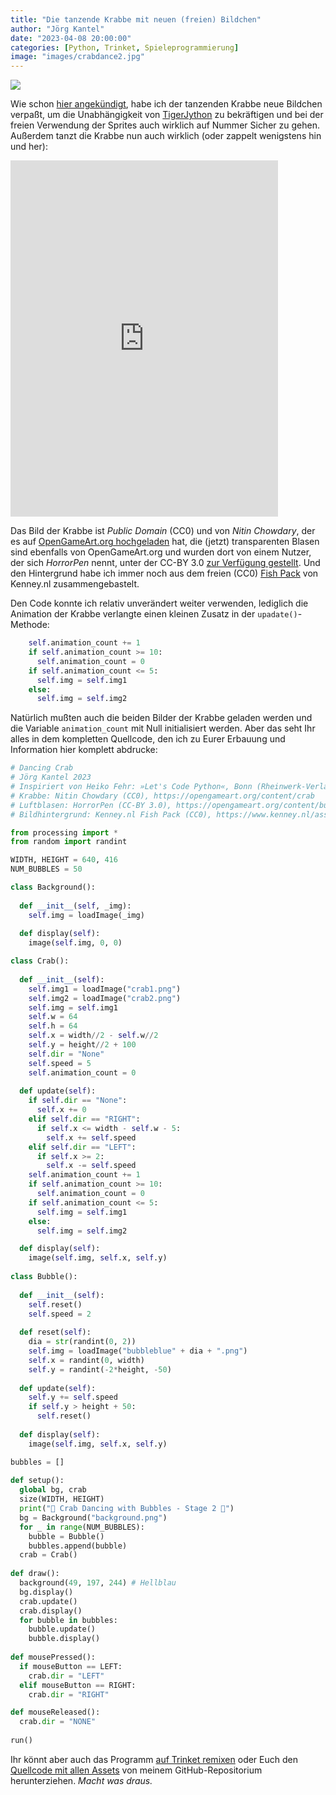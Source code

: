 ```yaml
---
title: "Die tanzende Krabbe mit neuen (freien) Bildchen"
author: "Jörg Kantel"
date: "2023-04-08 20:00:00"
categories: [Python, Trinket, Spieleprogrammierung]
image: "images/crabdance2.jpg"
---
```


[![](images/crabdance2-b.jpg)](https://www.flickr.com/photos/schockwellenreiter/52800703085/)

Wie schon [hier angekündigt](https://kantel.github.io/posts/2023040403_crabdance%E2%80%93stage1/), habe ich der tanzenden Krabbe neue Bildchen verpaßt, um die Unabhängigkeit von [TigerJython](http://blog.schockwellenreiter.de/2022/10/2022103001.html) zu bekräftigen und bei der freien Verwendung der Sprites auch wirklich auf Nummer Sicher zu gehen. Außerdem tanzt die Krabbe nun auch wirklich (oder zappelt wenigstens hin und her):

<iframe src="https://trinket.io/embed/python/5058ad4fe5?outputOnly=true&runOption=run&start=result" width="85%" height="570" frameborder="0" marginwidth="0" marginheight="0" allowfullscreen></iframe>

Das Bild der Krabbe ist *Public Domain* (CC0) und von *Nitin Chowdary*, der es auf [OpenGameArt.org hochgeladen](https://opengameart.org/content/crab) hat, die (jetzt) transparenten Blasen sind ebenfalls von OpenGameArt.org und wurden dort von einem Nutzer, der sich *HorrorPen* nennt, unter der CC-BY 3.0 [zur Verfügung gestellt](https://opengameart.org/content/bubbles8-colors). Und den Hintergrund habe ich immer noch aus dem freien (CC0) [Fish Pack](https://www.kenney.nl/assets/fish-pack) von Kenney.nl zusammengebastelt.

Den Code konnte ich relativ unverändert weiter verwenden, lediglich die Animation der Krabbe verlangte einen kleinen Zusatz in der `upadate()`-Methode:

~~~python
    self.animation_count += 1
    if self.animation_count >= 10:
      self.animation_count = 0
    if self.animation_count <= 5:
      self.img = self.img1
    else:
      self.img = self.img2
~~~

Natürlich mußten auch die beiden Bilder der Krabbe geladen werden und die Variable `animation_count` mit Null initialisiert werden. Aber das seht Ihr alles in dem kompletten Quellcode, den ich zu Eurer Erbauung und Information hier komplett abdrucke:

~~~python
# Dancing Crab
# Jörg Kantel 2023
# Inspiriert von Heiko Fehr: »Let's Code Python«, Bonn (Rheinwerk-Verlag) 2019, Seiten 247ff.
# Krabbe: Nitin Chowdary (CC0), https://opengameart.org/content/crab
# Luftblasen: HorrorPen (CC-BY 3.0), https://opengameart.org/content/bubbles8-colors
# Bildhintergrund: Kenney.nl Fish Pack (CC0), https://www.kenney.nl/assets/fish-pack

from processing import *
from random import randint

WIDTH, HEIGHT = 640, 416
NUM_BUBBLES = 50

class Background():
  
  def __init__(self, _img):
    self.img = loadImage(_img)
    
  def display(self):
    image(self.img, 0, 0)

class Crab():
  
  def __init__(self):
    self.img1 = loadImage("crab1.png")
    self.img2 = loadImage("crab2.png")
    self.img = self.img1
    self.w = 64
    self.h = 64
    self.x = width//2 - self.w//2
    self.y = height//2 + 100
    self.dir = "None"
    self.speed = 5
    self.animation_count = 0
    
  def update(self):
    if self.dir == "None":
      self.x += 0
    elif self.dir == "RIGHT":
      if self.x <= width - self.w - 5:
        self.x += self.speed
    elif self.dir == "LEFT":
      if self.x >= 2:
        self.x -= self.speed
    self.animation_count += 1
    if self.animation_count >= 10:
      self.animation_count = 0
    if self.animation_count <= 5:
      self.img = self.img1
    else:
      self.img = self.img2

  def display(self):
    image(self.img, self.x, self.y)
    
class Bubble():
  
  def __init__(self):
    self.reset()
    self.speed = 2
    
  def reset(self):
    dia = str(randint(0, 2))
    self.img = loadImage("bubbleblue" + dia + ".png")
    self.x = randint(0, width)
    self.y = randint(-2*height, -50)
  
  def update(self):
    self.y += self.speed
    if self.y > height + 50:
      self.reset()
    
  def display(self):
    image(self.img, self.x, self.y)

bubbles = []
    
def setup():
  global bg, crab
  size(WIDTH, HEIGHT)
  print("🐠 Crab Dancing with Bubbles - Stage 2 🐡")
  bg = Background("background.png")
  for _ in range(NUM_BUBBLES):
    bubble = Bubble()
    bubbles.append(bubble)
  crab = Crab()
  
def draw():
  background(49, 197, 244) # Hellblau
  bg.display()
  crab.update()
  crab.display()
  for bubble in bubbles:
    bubble.update()
    bubble.display()
  
def mousePressed():
  if mouseButton == LEFT:
    crab.dir = "LEFT"
  elif mouseButton == RIGHT:
    crab.dir = "RIGHT"

def mouseReleased():
  crab.dir = "NONE"
  
run()
~~~

Ihr könnt aber auch das Programm [auf Trinket remixen](https://trinket.io/python/5058ad4fe5) oder Euch den [Quellcode mit allen Assets](https://github.com/kantel/trinket/tree/main/crabdance/stage2) von meinem GitHub-Repositorium herunterziehen. *Macht was draus.*